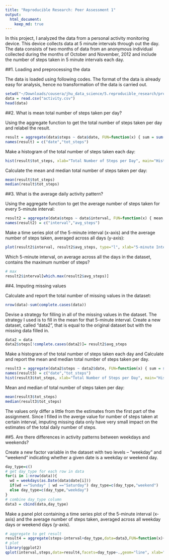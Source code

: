 ```yaml
---
title: "Reproducible Research: Peer Assessment 1"
output: 
  html_document:
    keep_md: true
---
```



In this project, I analyzed the data from a personal activity monitoring device. This device collects data at 5 minute intervals through out the day. The data consists of two months of data from an anonymous individual collected during the months of October and November, 2012 and include the number of steps taken in 5 minute intervals each day.

##1. Loading and preprocessing the data

The data is loaded using following codes. The format of the data is already easy for analysis, hence no transformation of the data is carried out.

```r
setwd("~/Downloads/cousera/jhu_data_science/5.reproducible_research/project")
data = read.csv("activity.csv")
head(data)
```


##2.  What is mean total number of steps taken per day?

Using the aggregate function to get the total number of steps taken per day and relabel the result.
```r
result = aggregate(data$steps ~ data$date, FUN=function(x) { sum = sum(x,na.rm=T)} )
names(result) = c("date","tot_steps")
```

Make a histogram of the total number of steps taken each day:
```r
hist(result$tot_steps, xlab="Total Number of Steps per Day", main="Histogram of Total Number of Steps per Day")
```

Calculate the mean and median total number of steps taken per day:
```r
mean(result$tot_steps)
median(result$tot_steps)
```

##3.  What is the average daily activity pattern?


Using the aggregate function to get the average number of steps taken for every 5-minute interval:
```r
result2 = aggregate(data$steps ~ data$interval, FUN=function(x) { mean = mean(x,na.rm=T)} )
names(result2) = c("interval","avg_steps")
```

Make a time series plot of the 5-minute interval (x-axis) and the average number of steps taken, averaged across all days (y-axis):

```r
plot(result2$interval, result2$avg_steps, type="l", xlab="5-minute Interval Identifier", ylab="Average Number of Steps", main="Average Daily Activity Pattern")
```

Which 5-minute interval, on average across all the days in the dataset, contains the maximum number of steps?
```r
# max
result2$interval[which.max(result2$avg_steps)]
```

##4. Imputing missing values 

Calculate and report the total number of missing values in the dataset:
```r
nrow(data)-sum(complete.cases(data))
```

Devise a strategy for filling in all of the missing values in the dataset. The strategy I used is to fill in the mean for that 5-minute interval. Create a new dataset, called "data2", that is equal to the original dataset but with the missing data filled in.
```r
data2 = data
data2$steps[!complete.cases(data2)]= result2$avg_steps
```

Make a histogram of the total number of steps taken each day and Calculate and report the mean and median total number of steps taken per day. 
```r
result3 = aggregate(data2$steps ~ data2$date, FUN=function(x) { sum = sum(x,na.rm=T)} )
names(result3) = c("date","tot_steps")
hist(result3$tot_steps, xlab="Total Number of Steps per Day", main="Histogram of Total Number of Steps per Day")
```

Mean and median of total number of steps taken per day:
```r
mean(result3$tot_steps)
median(result3$tot_steps)
```

The values only differ a little from the estimates from the first part of the assignment. Since I filled in the averge value for number of steps taken at certain interval, imputing missing data only have very small  impact  on the estimates of the total daily number of steps.

##5. Are there differences in activity patterns between weekdays and weekends?

Create a new factor variable in the dataset with two levels – “weekday” and “weekend” indicating whether a given date is a weekday or weekend day.
```r
day_type=c()
# get day_type for each row in data
for(i in 1:nrow(data)){
  wd = weekdays(as.Date(data$date[i]))
  if(wd =="Sunday" | wd =="Saturday") day_type=c(day_type,"weekend")
  else day_type=c(day_type,"weekday")
}
# combine day_type column 
data3 = cbind(data,day_type)
```

Make a panel plot containing a time series plot of the 5-minute interval (x-axis) and the average number of steps taken, averaged across all weekday days or weekend days (y-axis). 

```r
# aggregate to get result
result4 = aggregate(steps~interval+day_type,data=data3,FUN=function(x){mean=mean(x,na.rm=T)})
# plot
library(ggplot2)
qplot(interval,steps,data=result4,facets=day_type~.,geom="line", xlab="5-minute Interval Identifier", ylab="Number of Steps")
```
